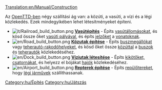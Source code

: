 [[Translation:en/Manual/Construction]]
{{hu/Tartalomjegyzék}}

Az [[hu/Manual/OpenTTD|OpenTTD-ben]] négy szállítási ág van: a közúti, a vasúti, a vízi és a légi közlekedés. Ezek mindegyikében lehet létesítményeket építeni.


*[[File:it/Railroad build button.png]] '''[[hu/Manual/Vasútépítés|Vasútépítés]]''' - Építs [[hu/Manual/Vasútállomások|vasútállomásokat]], és kösd össze őket [[hu/Manual/Vasúti pályaépítés|vasúti pályával]], és építs [[hu/Manual/Jelzők|jelzőket]] a [[hu/Manual/Vonatok|vonatoknak]].
*[[File:en/Road build button.png]] '''[[hu/Manual/Közutak építése|Közutak építése]]''' - Építs [[hu/Rakodóhelyek#Buszmegálló|buszmegállókat]] vagy [[hu/Rakodóhelyek#Teherautó-rakodóhely|teherautó-rakodóhelyeket]], és kösd őket össze [[hu/Manual/Utak építése|közúttal]] a [[hu/Manual/Base Set/Road Vehicles/Buszok|buszok]] és [[hu/Manual/Közúti járművek|teherautók]] közlekedéséhez.
*[[File:en/Dock build button.png]] '''[[hu/Manual/Víziutak létesítése|Víziutak létesítése]]''' - Építs [[hu/Kikötők|kikötőket, csatornákat,]] és helyezz el bójákat [[hu/Manual/Hajók|hajók]] közlekedéséhez.
*[[File:en/Airport build button.png]] '''[[hu/Manual/Repterek építése|Repterek építése]]''' - Építs [[hu/Manual/Repülőterek|repülőtereket]], hogy [[hu/Manual/Légi járművek|légi járművek]] szállíthassanak.

[[Category:hu/Építés]]
[[Category:hu/Játszás]]